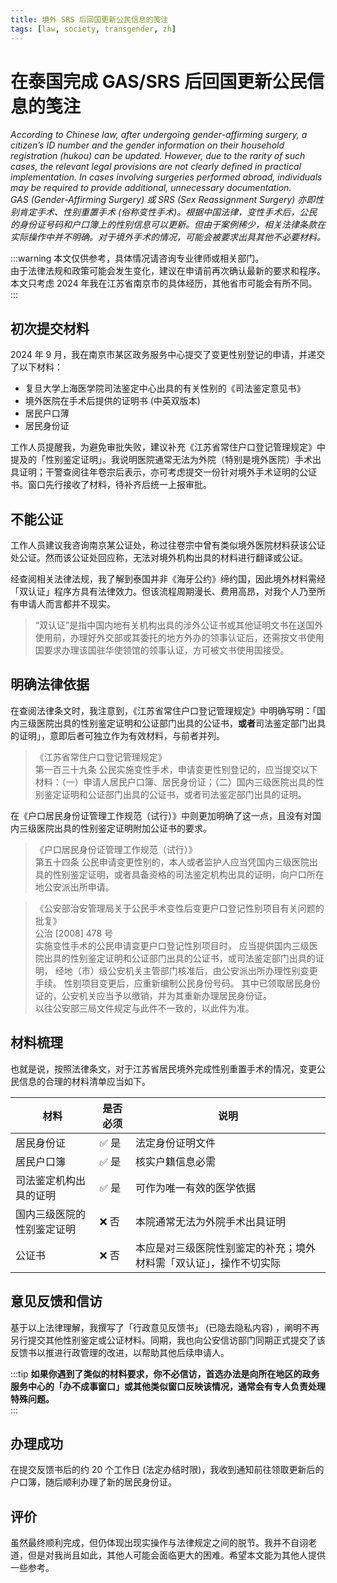 ```yaml
---
title: 境外 SRS 后回国更新公民信息的笺注
tags: [law, society, transgender, zh]
---
```



# 在泰国完成 GAS/SRS 后回国更新公民信息的笺注

_According to Chinese law, after undergoing gender-affirming surgery, a citizen’s ID number and the gender information on their household registration (hukou) can be updated. However, due to the rarity of such cases, the relevant legal provisions are not clearly defined in practical implementation. In cases involving surgeries performed abroad, individuals may be required to provide additional, unnecessary documentation.<br/>
GAS (Gender-Affirming Surgery) 或 SRS (Sex Reassignment Surgery) 亦即性别肯定手术、性别重置手术 (俗称变性手术)。根据中国法律，变性手术后，公民的身份证号码和户口簿上的性别信息可以更新。但由于案例稀少，相关法律条款在实际操作中并不明确。对于境外手术的情况，可能会被要求出具其他不必要材料。_

<!-- truncate -->

<AigcCard />

:::warning
本文仅供参考，具体情况请咨询专业律师或相关部门。<br/>
由于法律法规和政策可能会发生变化，建议在申请前再次确认最新的要求和程序。<br/>
本文只考虑 2024 年我在江苏省南京市的具体经历，其他省市可能会有所不同。
:::

## 初次提交材料

2024 年 9 月，我在南京市某区政务服务中心提交了变更性别登记的申请，并递交了以下材料：

- 复旦大学上海医学院司法鉴定中心出具的有关性别的《司法鉴定意见书》
- 境外医院在手术后提供的证明书 (中英双版本)
- 居民户口薄
- 居民身份证

工作人员提醒我，为避免审批失败，建议补充《江苏省常住户口登记管理规定》中提及的「性别鉴定证明」。我说明医院通常无法为外院（特别是境外医院）手术出具证明；干警查阅往年卷宗后表示，亦可考虑提交一份针对境外手术证明的公证书。窗口先行接收了材料，待补齐后统一上报审批。

## 不能公证

工作人员建议我咨询南京某公证处，称过往卷宗中曾有类似境外医院材料获该公证处公证。然而该公证处回应称，无法对境外机构出具的材料进行翻译或公证。

经查阅相关法律法规，我了解到泰国并非《海牙公约》缔约国，因此境外材料需经「双认证」程序方具有法律效力。但该流程周期漫长、费用高昂，对我个人乃至所有申请人而言都并不现实。

> “双认证”是指中国内地有关机构出具的涉外公证书或其他证明文书在送国外使用前，办理好外交部或其委托的地方外办的领事认证后，还需按文书使用国要求办理该国驻华使领馆的领事认证，方可被文书使用国接受。

## 明确法律依据

在查阅法律条文时，我注意到，《江苏省常住户口登记管理规定》中明确写明：「国内三级医院出具的性别鉴定证明和公证部门出具的公证书，**或者**司法鉴定部门出具的证明」，意即后者可独立作为有效材料，与前者并列。

<blockquote>
    《江苏省常住户口登记管理规定》<br/>
    第一百三十九条 公民实施变性手术，申请变更性别登记的，应当提交以下材料：（一）申请人居民户口簿、居民身份证；（二）国内三级医院出具的性别鉴定证明和公证部门出具的公证书，或者司法鉴定部门出具的证明。
</blockquote>


在《户口居民身份证管理工作规范（试行）》中则更加明确了这一点，且没有对国内三级医院出具的性别鉴定证明附加公证书的要求。

<blockquote>
    《户口居民身份证管理工作规范（试行）》<br/>
    第五十四条 公民申请变更性别的，本人或者监护人应当凭国内三级医院出具的性别鉴定证明，或者具备资格的司法鉴定机构出具的证明，向户口所在地公安派出所申请。
</blockquote>

<blockquote>
    《公安部治安管理局关于公民手术变性后变更户口登记性别项目有关问题的批复》<br/>
    公治 [2008] 478 号<br/>
    实施变性手术的公民申请变更户口登记性别项目时， 应当提供国内三级医院出具的性别鉴定证明和公证部门出具的公证书，或司法鉴定部门出具的证明， 经地（市）级公安机关主管部门核准后，由公安派出所办理性别变更手续。 性别项目变更后，应重新编制公民身份号码。 其中已领取居民身份证的，公安机关应当予以缴销，并为其重新办理居民身份证。<br/>
    以往公安部三局文件规定与此件不一致的，以此件为准。
</blockquote>

## 材料梳理

也就是说，按照法律条文，对于江苏省居民境外完成性别重置手术的情况，变更公民信息的合理的材料清单应当如下。

| 材料            | 是否必须 | 说明                                |
|---------------|------|-----------------------------------|
| 居民身份证         | ✅ 是  | 法定身份证明文件                          |
| 居民户口簿         | ✅ 是  | 核实户籍信息必需                          |
| 司法鉴定机构出具的证明   | ✅ 是  | 可作为唯一有效的医学依据                      |
| 国内三级医院的性别鉴定证明 | ❌ 否  | 本院通常无法为外院手术出具证明                   |
| 公证书           | ❌ 否  | 本应是对三级医院性别鉴定的补充；境外材料需「双认证」，操作不切实际 |

## 意见反馈和信访

基于以上法律理解，我撰写了「行政意见反馈书」 (已隐去隐私内容) ，阐明不再另行提交其他性别鉴定或公证材料。同期，我也向公安信访部门同期正式提交了该反馈书以推进行政管理的改进，以帮助其他后续申请人。

:::tip
**如果你遇到了类似的材料要求，你不必信访，首选办法是向所在地区的政务服务中心的「办不成事窗口」或其他类似窗口反映该情况，通常会有专人负责处理特殊问题。**<br/>
:::

<blockquote>
    <CommentLetter />
</blockquote>

## 办理成功

在提交反馈书后的约 20 个工作日 (法定办结时限)，我收到通知前往领取更新后的户口簿，随后顺利办理了新的居民身份证。

## 评价

虽然最终顺利完成，但仍体现出现实操作与法律规定之间的脱节。我并不自诩老道，但是对我尚且如此，其他人可能会面临更大的困难。希望本文能为其他人提供一些参考。

<EOF />

